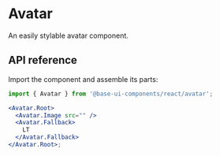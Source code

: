 # Avatar

<Subtitle>An easily stylable avatar component.</Subtitle>
<Meta
  name="description"
  content="A high-quality, unstyled React avatar component that is easy to customize."
/>

<Demo path="./demos/hero" />

## API reference

Import the component and assemble its parts:

```jsx title="Anatomy"
import { Avatar } from '@base-ui-components/react/avatar';

<Avatar.Root>
  <Avatar.Image src="" />
  <Avatar.Fallback>
    LT
  </Avatar.Fallback>
</Avatar.Root>;
```

<Reference component="Avatar" parts="Root, Image, Fallback" />
